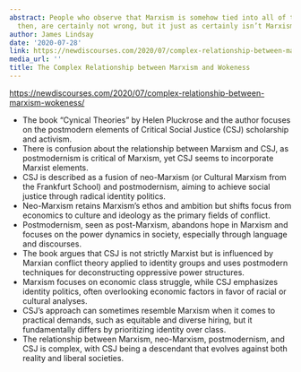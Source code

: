 ```yaml
---
abstract: People who observe that Marxism is somehow tied into all of this Woke stuff,
  then, are certainly not wrong, but it just as certainly isn’t Marxism.
author: James Lindsay
date: '2020-07-28'
link: https://newdiscourses.com/2020/07/complex-relationship-between-marxism-wokeness/
media_url: ''
title: The Complex Relationship between Marxism and Wokeness
---
```

<https://newdiscourses.com/2020/07/complex-relationship-between-marxism-wokeness/>

- The book "Cynical Theories" by Helen Pluckrose and the author focuses on the postmodern elements of Critical Social Justice (CSJ) scholarship and activism.
- There is confusion about the relationship between Marxism and CSJ, as postmodernism is critical of Marxism, yet CSJ seems to incorporate Marxist elements.
- CSJ is described as a fusion of neo-Marxism (or Cultural Marxism from the Frankfurt School) and postmodernism, aiming to achieve social justice through radical identity politics.
- Neo-Marxism retains Marxism's ethos and ambition but shifts focus from economics to culture and ideology as the primary fields of conflict.
- Postmodernism, seen as post-Marxism, abandons hope in Marxism and focuses on the power dynamics in society, especially through language and discourses.
- The book argues that CSJ is not strictly Marxist but is influenced by Marxian conflict theory applied to identity groups and uses postmodern techniques for deconstructing oppressive power structures.
- Marxism focuses on economic class struggle, while CSJ emphasizes identity politics, often overlooking economic factors in favor of racial or cultural analyses.
- CSJ's approach can sometimes resemble Marxism when it comes to practical demands, such as equitable and diverse hiring, but it fundamentally differs by prioritizing identity over class.
- The relationship between Marxism, neo-Marxism, postmodernism, and CSJ is complex, with CSJ being a descendant that evolves against both reality and liberal societies.